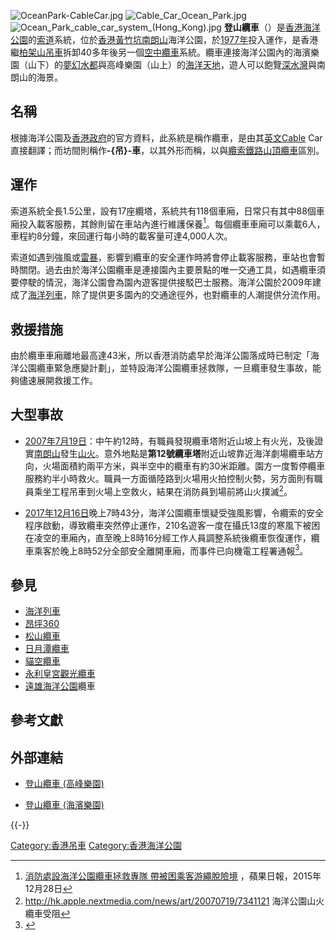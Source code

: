 {{Distinguish|海洋列車}}
{{遊樂設施 (HKOP)
|名稱 = <span style="color: #FFFFFF;">登山纜車<br>Cable Car</span>
|圖片 = Ocean Park cable car.jpg
|開幕日 = {{start date and age|1977|1|10}}
|關閉日 = 
|所屬活動 = 
|贊助商 = 
|所需時間 = 
|人數 = 
|乘搭限制 =[[File:HKOP_Baby_Stroller_logo.png|20px]] 嬰兒車需經收起後方可登上設施
|其他 = 設有海洋快證
|幕後之旅 = 
}}
[[File:OceanPark-CableCar.jpg|right]]
[[File:Cable_Car_Ocean_Park.jpg|right]]
[[File:Ocean_Park_cable_car_system_(Hong_Kong).jpg|thumb]]
'''登山纜車'''（{{lang-en|Cable Car}}）是[[香港海洋公園|香港海洋公園]]的[[索道|索道]]系統，位於[[香港|香港]][[黃竹坑|黃竹坑]][[南朗山|南朗山]]海洋公園，於[[1977年|1977年]]投入運作，是香港繼[[柏架山吊車|柏架山吊車]]拆卸40多年後另一個[[空中纜車|空中纜車]]系統。纜車連接海洋公園內的海濱樂園（山下）的[[夢幻水都|夢幻水都]]與高峰樂園（山上）的[[海洋天地|海洋天地]]，遊人可以飽覽[[深水灣|深水灣]]與南朗山的海景。

== 名稱 ==
根據海洋公園及[[香港政府|香港政府]]的官方資料，此系統是稱作纜車，是由其[[英文|英文]]Cable Car直接翻譯；而坊間則稱作'''-{吊}-車'''，以其外形而稱，以與[[纜索鐵路|纜索鐵路]][[山頂纜車|山頂纜車]]區別。

== 運作 ==
索道系統全長1.5公里，設有17座纜塔，系統共有118個車廂，日常只有其中88個車廂投入載客服務，其餘則留在車站內進行維護保養<ref>[http://hk.apple.nextmedia.com/realtime/news/20151228/54582511/ 消防處設海洋公園纜車拯救專隊 帶被困乘客游繩脫險境] {{Wayback|url=http://hk.apple.nextmedia.com/realtime/news/20151228/54582511/ |date=20170326211553 }}，蘋果日報，2015年12月28日</ref>。每個纜車車廂可以乘載6人，車程約8分鐘，來回運行每小時的載客量可達4,000人次。

索道如遇到強風或[[雷暴|雷暴]]，影響到纜車的安全運作時將會停止載客服務，車站也會暫時關閉。過去由於海洋公園纜車是連接園內主要景點的唯一交通工具，如遇纜車須要停駛的情況，海洋公園會為園內遊客提供接駁巴士服務。海洋公園於2009年建成了[[海洋列車|海洋列車]]，除了提供更多園內的交通途徑外，也對纜車的人潮提供分流作用。

== 救援措施 ==
由於纜車車廂離地最高達43米，所以香港消防處早於海洋公園落成時已制定「海洋公園纜車緊急應變計劃」，並特設海洋公園纜車拯救隊，一旦纜車發生事故，能夠儘速展開救援工作。

== 大型事故 ==
*[[2007年|2007年]][[7月19日|7月19日]]：中午約12時，有職員發現纜車塔附近山坡上有火光，及後證實[[南朗山|南朗山]]發生[[山火|山火]]。意外地點是'''第12號纜車塔'''附近山坡靠近海洋劇場纜車站方向，火場面積約兩平方米，與半空中的纜車有約30米距離。園方一度暫停纜車服務約半小時救火。職員一方面循陸路到火場用火拍控制火勢，另方面則有職員乘坐工程吊車到火場上空救火，結果在消防員到場前將山火撲滅<ref>http://hk.apple.nextmedia.com/news/art/20070719/7341121 {{Wayback|url=http://hk.apple.nextmedia.com/news/art/20070719/7341121 |date=20161127153830 }} 海洋公園山火纜車受阻</ref>。

*[[2017年|2017年]][[12月16日|12月16日]]晚上7時43分，海洋公園纜車懷疑受強風影響，令纜索的安全程序啟動，導致纜車突然停止運作，210名遊客一度在攝氏13度的寒風下被困在凌空的車廂內，直至晚上8時16分經工作人員調整系統後纜車恢復運作，纜車乘客於晚上8時52分全部安全離開車廂，而事件已向機電工程署通報<ref>{{cite news |title=海洋公園纜車故障半小時　210名遊客受影響 |url=https://hk.on.cc/hk/bkn/cnt/news/20171216/bkn-20171216234211119-1216_00822_001.html |work=東方日報 |date=2017-12-16 |accessdate=2018-12-12 |archive-date=2019-04-10 |archive-url=https://web.archive.org/web/20190410154756/https://hk.on.cc/hk/bkn/cnt/news/20171216/bkn-20171216234211119-1216_00822_001.html |dead-url=no }}</ref>。

== 參見 ==
* [[海洋列車|海洋列車]]
* [[昂坪360|昂坪360]]
* [[松山纜車|松山纜車]]
* [[日月潭纜車|日月潭纜車]]
* [[貓空纜車|貓空纜車]]
* [[永利皇宮#觀光纜車|永利皇宮觀光纜車]]
* [[遠雄海洋公園|遠雄海洋公園]]纜車

== 參考文獻 ==
{{Reflist}}

== 外部連結 ==
* {{zh-hk}}[https://www.oceanpark.com.hk/tc/park-experience/attractions/cable-car 登山纜車 (高峰樂園)] {{Wayback|url=https://www.oceanpark.com.hk/tc/park-experience/attractions/cable-car |date=20160924040510 }}
* {{zh-hk}}[https://www.oceanpark.com.hk/tc/park-experience/attractions/cable-car-down 登山纜車 (海濱樂園)] {{Wayback|url=https://www.oceanpark.com.hk/tc/park-experience/attractions/cable-car-down |date=20190408215712 }}

{{-}}
{{香港海洋公園}}
{{香港吊車}}
{{香港公共交通}}

[[Category:香港吊車|Category:香港吊車]]
[[Category:香港海洋公園|Category:香港海洋公園]]